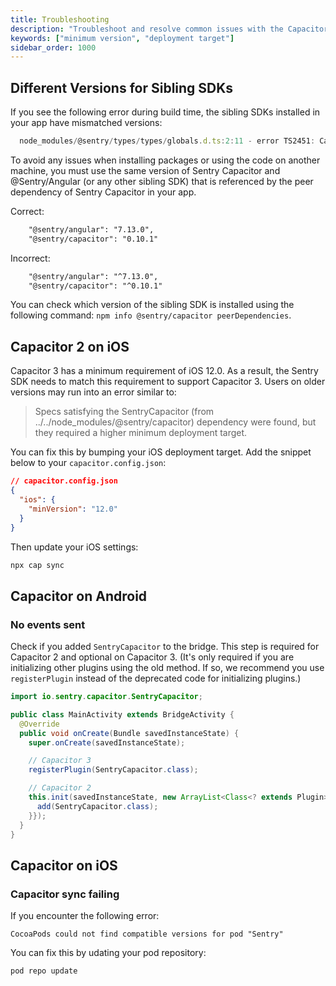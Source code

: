 ```yaml
---
title: Troubleshooting
description: "Troubleshoot and resolve common issues with the Capacitor SDK."
keywords: ["minimum version", "deployment target"]
sidebar_order: 1000
---
```


## Different Versions for Sibling SDKs

If you see the following error during build time, the sibling SDKs installed in your app have mismatched versions:

```javascript
  node_modules/@sentry/types/types/globals.d.ts:2:11 - error TS2451: Cannot redeclare block-scoped variable '__DEBUG_BUILD__'.
```

To avoid any issues when installing packages or using the code on another machine, you must use the same version of Sentry Capacitor and @Sentry/Angular (or any other sibling SDK) that is referenced by the peer dependency of Sentry Capacitor in your app.

Correct:

```xml
    "@sentry/angular": "7.13.0",
    "@sentry/capacitor": "0.10.1"
```

Incorrect:

```xml
    "@sentry/angular": "^7.13.0",
    "@sentry/capacitor": "^0.10.1"
```

You can check which version of the sibling SDK is installed using the following command: `npm info @sentry/capacitor peerDependencies`.

## Capacitor 2 on iOS

Capacitor 3 has a minimum requirement of iOS 12.0. As a result, the Sentry SDK needs to match this requirement to support Capacitor 3. Users on older versions may run into an error similar to:

> Specs satisfying the SentryCapacitor (from ../../node_modules/@sentry/capacitor) dependency were found, but they required a higher minimum deployment target.

You can fix this by bumping your iOS deployment target. Add the snippet below to your `capacitor.config.json`:

```json
// capacitor.config.json
{
  "ios": {
    "minVersion": "12.0"
  }
}
```

Then update your iOS settings:

```bash
npx cap sync
```

## Capacitor on Android

### No events sent

Check if you added `SentryCapacitor` to the bridge. This step is required for Capacitor 2 and optional on Capacitor 3. (It's only required if you are initializing other plugins using the old method. If so, we recommend you use `registerPlugin` instead of the deprecated code for initializing plugins.)

```java
import io.sentry.capacitor.SentryCapacitor;

public class MainActivity extends BridgeActivity {
  @Override
  public void onCreate(Bundle savedInstanceState) {
    super.onCreate(savedInstanceState);

    // Capacitor 3
    registerPlugin(SentryCapacitor.class);

    // Capacitor 2
    this.init(savedInstanceState, new ArrayList<Class<? extends Plugin>>() {{
      add(SentryCapacitor.class);
    }});
  }
}
```

## Capacitor on iOS

### Capacitor sync failing

If you encounter the following error:

```
CocoaPods could not find compatible versions for pod "Sentry"
```

You can fix this by udating your pod repository:

```bash
pod repo update
```
